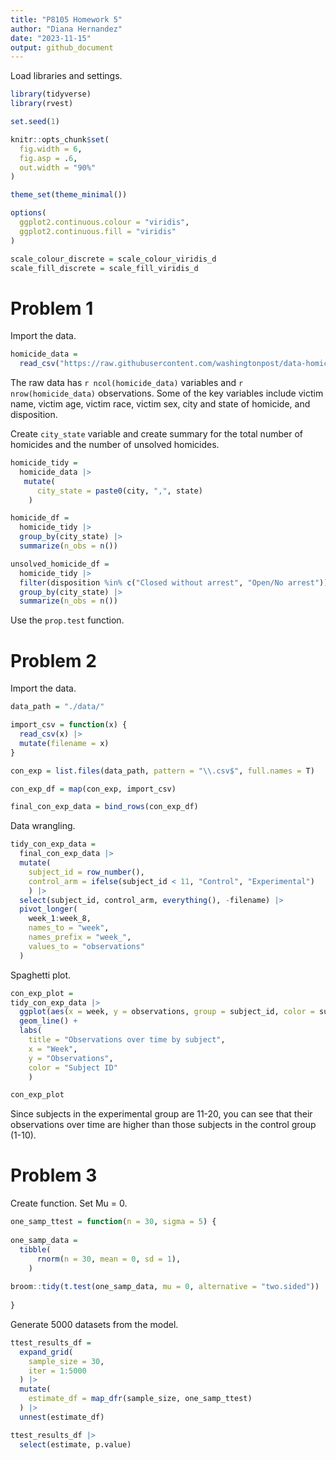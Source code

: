 ```yaml
---
title: "P8105 Homework 5"
author: "Diana Hernandez"
date: "2023-11-15"
output: github_document
---
```


Load libraries and settings.

```r
library(tidyverse)
library(rvest)

set.seed(1)

knitr::opts_chunk$set(
  fig.width = 6,
  fig.asp = .6,
  out.width = "90%"
)

theme_set(theme_minimal())

options(
  ggplot2.continuous.colour = "viridis",
  ggplot2.continuous.fill = "viridis"
)

scale_colour_discrete = scale_colour_viridis_d
scale_fill_discrete = scale_fill_viridis_d
```

# Problem 1

Import the data.

```r
homicide_data =
  read_csv("https://raw.githubusercontent.com/washingtonpost/data-homicides/master/homicide-data.csv")
```

The raw data has `r ncol(homicide_data)` variables and `r nrow(homicide_data)` observations. Some of the key variables include victim name, victim age, victim race, victim sex, city and state of homicide, and disposition. 

Create `city_state` variable and create summary for the total number of homicides and the number of unsolved homicides.

```r
homicide_tidy =
  homicide_data |>
   mutate(
      city_state = paste0(city, ",", state)
    ) 

homicide_df =
  homicide_tidy |>
  group_by(city_state) |>
  summarize(n_obs = n())

unsolved_homicide_df =
  homicide_tidy |>
  filter(disposition %in% c("Closed without arrest", "Open/No arrest")) |>
  group_by(city_state) |>
  summarize(n_obs = n())
```

Use the `prop.test` function.

# Problem 2

Import the data.

```r
data_path = "./data/" 

import_csv = function(x) {
  read_csv(x) |>
  mutate(filename = x)
}

con_exp = list.files(data_path, pattern = "\\.csv$", full.names = T)

con_exp_df = map(con_exp, import_csv)

final_con_exp_data = bind_rows(con_exp_df)
```

Data wrangling.

```r
tidy_con_exp_data =
  final_con_exp_data |>
  mutate(
    subject_id = row_number(),
    control_arm = ifelse(subject_id < 11, "Control", "Experimental")
    ) |>
  select(subject_id, control_arm, everything(), -filename) |>
  pivot_longer(
    week_1:week_8,
    names_to = "week",
    names_prefix = "week_",
    values_to = "observations"
  )
```

Spaghetti plot.

```r
con_exp_plot =
tidy_con_exp_data |> 
  ggplot(aes(x = week, y = observations, group = subject_id, color = subject_id)) +
  geom_line() +
  labs(
    title = "Observations over time by subject",
    x = "Week",
    y = "Observations",
    color = "Subject ID"
    )

con_exp_plot
```

Since subjects in the experimental group are 11-20, you can see that their observations over time are higher than those subjects in the control group (1-10).

# Problem 3

Create function. Set Mu = 0. 

```r
one_samp_ttest = function(n = 30, sigma = 5) {
  
one_samp_data = 
  tibble(
      rnorm(n = 30, mean = 0, sd = 1),
    ) 
  
broom::tidy(t.test(one_samp_data, mu = 0, alternative = "two.sided"))
  
}
```

Generate 5000 datasets from the model.

```r
ttest_results_df = 
  expand_grid(
    sample_size = 30,
    iter = 1:5000
  ) |> 
  mutate(
    estimate_df = map_dfr(sample_size, one_samp_ttest)
  ) |> 
  unnest(estimate_df)

ttest_results_df |>
  select(estimate, p.value)
```


